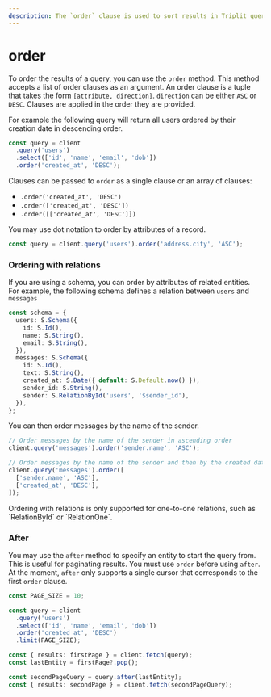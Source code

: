 ```yaml
---
description: The `order` clause is used to sort results in Triplit query based on their attributes or relations.
---
```



# order

To order the results of a query, you can use the `order` method. This method accepts a list of order clauses as an argument. An order clause is a tuple that takes the form `[attribute, direction]`. `direction` can be either `ASC` or `DESC`. Clauses are applied in the order they are provided.

For example the following query will return all users ordered by their creation date in descending order.

```typescript
const query = client
  .query('users')
  .select(['id', 'name', 'email', 'dob'])
  .order('created_at', 'DESC');
```

Clauses can be passed to `order` as a single clause or an array of clauses:

- `.order('created_at', 'DESC')`
- `.order(['created_at', 'DESC'])`
- `.order([['created_at', 'DESC']])`

You may use dot notation to order by attributes of a record.

```typescript
const query = client.query('users').order('address.city', 'ASC');
```

### Ordering with relations

If you are using a schema, you can order by attributes of related entities. For example, the following schema defines a relation between `users` and `messages`

```typescript
const schema = {
  users: S.Schema({
    id: S.Id(),
    name: S.String(),
    email: S.String(),
  }),
  messages: S.Schema({
    id: S.Id(),
    text: S.String(),
    created_at: S.Date({ default: S.Default.now() }),
    sender_id: S.String(),
    sender: S.RelationById('users', '$sender_id'),
  }),
};
```

You can then order messages by the name of the sender.

```typescript
// Order messages by the name of the sender in ascending order
client.query('messages').order('sender.name', 'ASC');

// Order messages by the name of the sender and then by the created date in descending order
client.query('messages').order([
  ['sender.name', 'ASC'],
  ['created_at', 'DESC'],
]);
```

<Callout type="info">
  Ordering with relations is only supported for one-to-one relations, such as
  `RelationById` or `RelationOne`.
</Callout>

### After

You may use the `after` method to specify an entity to start the query from. This is useful for paginating results. You must use `order` before using `after`. At the moment, `after` only supports a single cursor that corresponds to the first `order` clause.

```typescript {12-14}
const PAGE_SIZE = 10;

const query = client
  .query('users')
  .select(['id', 'name', 'email', 'dob'])
  .order('created_at', 'DESC')
  .limit(PAGE_SIZE);

const { results: firstPage } = client.fetch(query);
const lastEntity = firstPage?.pop();

const secondPageQuery = query.after(lastEntity);
const { results: secondPage } = client.fetch(secondPageQuery);
```
